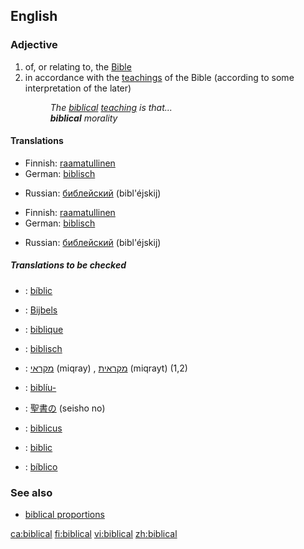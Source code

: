 ==English==
===Adjective===
{{en-adj}}

# of, or relating to, the [[Bible]]
# in accordance with the [[teaching]]s of the Bible (according to some interpretation of the later)
#: ''The [[biblical]] [[teaching]] is that...''
#: '''''biblical''' morality''


====Translations====
{{trans-top|of, or relating to, the Bible}}
*Finnish: [[raamatullinen]]
*German: [[biblisch]]
{{trans-mid}}
*Russian: [[библейский]] (bibl'éjskij)
{{trans-bottom}}

{{trans-top|in accordance with the teachings of the Bible}}
*Finnish: [[raamatullinen]]
*German: [[biblisch]]
{{trans-mid}}
*Russian: [[библейский]] (bibl'éjskij)
{{trans-bottom}}

{{trans-top|an extreme event that exceeds previous records}}
{{trans-mid}}
{{trans-bottom}}

=====Translations to be checked=====
{{checktrans}}
{{trans-top|translations to be checked}}
*{{ttbc|Catalan}}: [[bíblic]]
*{{ttbc|Dutch}}: [[Bijbels]]
*{{ttbc|French}}: [[biblique]]
*{{ttbc|German}}: [[biblisch]]
*{{ttbc|Hebrew}}: [[מקראי]] (miqray) {{m}}, [[מקראית]] (miqrayt) {{f}} (1,2)
{{trans-mid}}
*{{ttbc|Icelandic}}: [[biblía|biblíu-]]
*{{ttbc|Japanese}}: [[聖書]]の (seisho no)
*{{ttbc|Latin}}: [[biblicus]]
*{{ttbc|Romanian}}: [[biblic]]
*{{ttbc|Spanish}}: [[bíblico]]
{{trans-bottom}}

===See also===
* [[biblical proportions]]
[[ca:biblical]]
[[fi:biblical]]
[[vi:biblical]]
[[zh:biblical]]